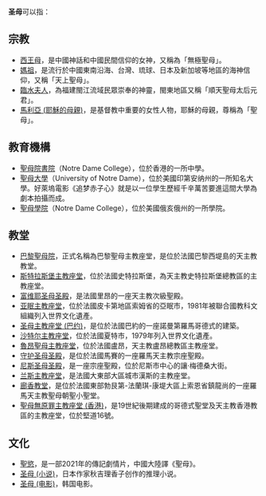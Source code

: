 '''圣母'''可以指：

==宗教==
* [[西王母|西王母]]，是中國神話和中國民間信仰的女神，又稱為「無極聖母」。
* [[媽祖|媽祖]]，是流行於中國東南沿海、台灣、琉球、日本及新加坡等地區的海神信仰，又稱「天上聖母」。
* [[臨水夫人|臨水夫人]]，為福建閩江流域民眾崇奉的神靈，閩東地區又稱「順天聖母太后元君」。
* [[馬利亞_(耶穌的母親)|馬利亞 (耶穌的母親)]]，是基督教中重要的女性人物，耶穌的母親，尊稱為「聖母」。

==教育機構==
*[[聖母院書院|聖母院書院]]（Notre Dame College），位於香港的一所中學。
*[[聖母大學|聖母大學]]（University of Notre Dame），位於美國印第安纳州的一所知名大學。好萊塢電影《追梦赤子心》就是以一位學生歷經千辛萬苦要進這間大學為劇本拍攝而成。
*[[聖母學院|聖母學院]]（Notre Dame College），位於美國俄亥俄州的一所學院。

==教堂==
*[[巴黎聖母院|巴黎聖母院]]，正式名稱為巴黎聖母主教座堂，是位於法國巴黎西堤島的天主教教堂。
*[[斯特拉斯堡主教座堂|斯特拉斯堡主教座堂]]，位於法國史特拉斯堡，為天主教史特拉斯堡總教區的主教座堂。
*[[富维耶圣母圣殿|富维耶圣母圣殿]]，是法國里昂的一座天主教次級聖殿。
*[[亚眠主教座堂|亚眠主教座堂]]，位於法國皮卡第地區索姆省的亞眠市，1981年被聯合國教科文組織列入世界文化遺產。
*[[圣母主教座堂_(巴约)|圣母主教座堂 (巴约)]]，是位於法國巴約的一座諾曼第羅馬哥德式的建築。
*[[沙特尔主教座堂|沙特尔主教座堂]]，位於法國夏特市，1979年列入世界文化遺產。
*[[魯昂聖母主教座堂|魯昂聖母主教座堂]]，位於法國盧昂，天主教盧昂總教區主教座堂。
*[[守护圣母圣殿|守护圣母圣殿]]，是位於法國馬賽的一座羅馬天主教宗座聖殿。
*[[尼斯圣母圣殿|尼斯圣母圣殿]]，是一座宗座聖殿，位於尼斯市中心的讓·梅德桑大街。
*[[兰斯主教座堂|兰斯主教座堂]]，是法國大東部大區城市漢斯的主教座堂。
*[[廊香教堂|廊香教堂]]，是位於法國東部勃艮第-法蘭琪-康堤大區上索恩省鎮龍尚的一座羅馬天主教聖母朝聖小聖堂。
*[[聖母無原罪主教座堂_(香港)|聖母無原罪主教座堂 (香港)]]，是19世紀後期建成的哥德式聖堂及天主教香港教區的主教座堂，位於堅道16號。

==文化==
*[[聖慾|聖慾]]，是一部2021年的傳記劇情片，中國大陸譯《聖母》。
*[[圣母_(小说)|圣母 (小说)]]，日本作家秋吉理香子创作的推理小说。
*[[圣母_(电影)|圣母 (电影)]]，韩国电影。

{{disambig|Cat=二字消歧义}}